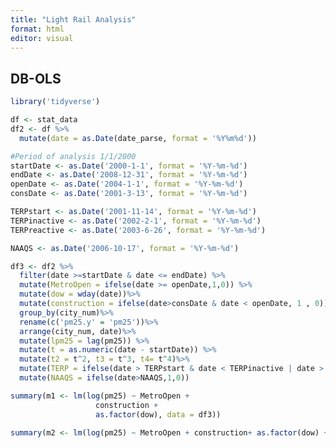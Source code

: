 ```yaml
---
title: "Light Rail Analysis"
format: html
editor: visual
---
```


## DB-OLS

```r
library('tidyverse')
```

```r
df <- stat_data
df2 <- df %>%
  mutate(date = as.Date(date_parse, format = '%Y%m%d'))
```

```r
#Period of analysis 1/1/2000
startDate <- as.Date('2000-1-1', format = '%Y-%m-%d')
endDate <- as.Date('2008-12-31', format = '%Y-%m-%d')
openDate <- as.Date('2004-1-1', format = '%Y-%m-%d')
consDate <- as.Date('2001-3-13', format = '%Y-%m-%d')

TERPstart <- as.Date('2001-11-14', format = '%Y-%m-%d')
TERPinactive <- as.Date('2002-2-1', format = '%Y-%m-%d')
TERPreactive <- as.Date('2003-6-26', format = '%Y-%m-%d')

NAAQS <- as.Date('2006-10-17', format = '%Y-%m-%d')
```

```r
df3 <- df2 %>%
  filter(date >=startDate & date <= endDate) %>%
  mutate(MetroOpen = ifelse(date >= openDate,1,0)) %>%
  mutate(dow = wday(date))%>%
  mutate(construction = ifelse(date>consDate & date < openDate, 1 , 0)) %>%
  group_by(city_num)%>%
  rename(c('pm25.y' = 'pm25'))%>%
  arrange(city_num, date)%>%
  mutate(lpm25 = lag(pm25)) %>%
  mutate(t = as.numeric(date - startDate)) %>%
  mutate(t2 = t^2, t3 = t^3, t4= t^4)%>%
  mutate(TERP = ifelse(date > TERPstart & date < TERPinactive | date > TERPreactive,1,0)) %>%
  mutate(NAAQS = ifelse(date>NAAQS,1,0))
```

```r
summary(m1 <- lm(log(pm25) ~ MetroOpen +
                   construction +
                   as.factor(dow), data = df3))

summary(m2 <- lm(log(pm25) ~ MetroOpen + construction+ as.factor(dow) + TERP + NAAQS+holiday+month, data = df3))
```
